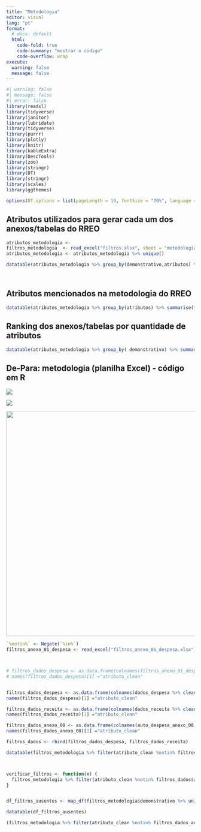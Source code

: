```yaml
---
title: "Metodologia"
editor: visual
lang: "pt"
format:
  # docx: default
  html:
    code-fold: true
    code-summary: "mostrar o código"
    code-overflow: wrap
execute:
  warning: false
  message: false
---
```


```r
#| warning: false
#| message: false
#| error: false
library(readxl)
library(tidyverse)
library(janitor)
library(lubridate)
library(tidyverse)
library(purrr)
library(plotly)
library(knitr)
library(kableExtra)
library(DescTools)
library(zoo)
library(stringr)
library(DT)
library(stringr)
library(scales)
library(ggthemes)

options(DT.options = list(pageLength = 10, fontSize = "70%", language = list(url = '//cdn.datatables.net/plug-ins/1.10.11/i18n/Portuguese.json')))
```

## Atributos utilizados para gerar cada um dos anexos/tabelas do RREO

```r
atributos_metodologia <- 
filtros_metodologia  <- read_excel("filtros.xlsx", sheet = "metodologia") 
atributos_metodologia <- atributos_metodologia %>% unique()

datatable(atributos_metodologia %>% group_by(demonstrativo,atributos) %>%  summarise())




```

## Atributos mencionados na metodologia do RREO

```r
datatable(atributos_metodologia %>% group_by(atributos) %>% summarise(tabelas_associadas = n()) %>% arrange(desc(tabelas_associadas)))
```

## Ranking dos anexos/tabelas por quantidade de atributos

```r
datatable(atributos_metodologia %>% group_by( demonstrativo) %>% summarise(quantidade_atributos = n())%>% arrange(desc(quantidade_atributos))  )
```

## De-Para: metodologia (planilha Excel) - código em R

![](filtro_metodologia_geral.png)

![](filtro_metodologia.png)

![](filtros_r.png){width="600"}

```r

`%notin%` <- Negate(`%in%`)
filtros_anexo_01_despesa <- read_excel("filtros_anexo_01_despesa.xlsx")



# filtros_dados_despesa <- as.data.frame(colnames(filtros_anexo_01_despesa %>% clean_names()))
# names(filtros_dados_despesa)[1] ="atributo_clean"


filtros_dados_despesa <- as.data.frame(colnames(dados_despesa %>% clean_names()))
names(filtros_dados_despesa)[1] ="atributo_clean"

filtros_dados_receita <- as.data.frame(colnames(dados_receita %>% clean_names()))
names(filtros_dados_receita)[1] ="atributo_clean"

filtros_dados_anexo_08 <- as.data.frame(colnames(auto_despesa_anexo_08 <- read_excel("auto_despesa_anexo_08.xlsx") %>% clean_names()))
names(filtros_dados_anexo_08)[1] ="atributo_clean"

filtros_dados <- rbind(filtros_dados_despesa, filtros_dados_receita)

datatable(filtros_metodologia %>% filter(atributo_clean %notin% filtros_dados$atributo_clean & !dimensao %in% c("despesa","despesa_recita" )& demonstrativo == "Tabela_04" ) )



verificar_filtros <- function(x) {
  filtros_metodologia %>% filter(atributo_clean %notin% filtros_dados$atributo_clean  & demonstrativo == x )
}


df_filtros_ausentes <- map_df(filtros_metodologia$demonstrativo %>% unique(), verificar_filtros)

datatable(df_filtros_ausentes)

(filtros_metodologia %>% filter(atributo_clean %notin% filtros_dados_anexo_08$atributo_clean  & demonstrativo  == "Anexo_08"))
```
